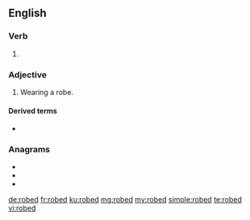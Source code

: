 ==English==

===Verb===
{{head|en|verb form}}

# {{en-past of|robe}}

===Adjective===
{{en-adj}}

# Wearing a robe.

====Derived terms====
* {{l|en|berobed}}

===Anagrams===
* {{l|en|bored}}
* {{l|en|brode}}
* {{l|en|orbed}}

[[de:robed]]
[[fr:robed]]
[[ku:robed]]
[[mg:robed]]
[[my:robed]]
[[simple:robed]]
[[te:robed]]
[[vi:robed]]